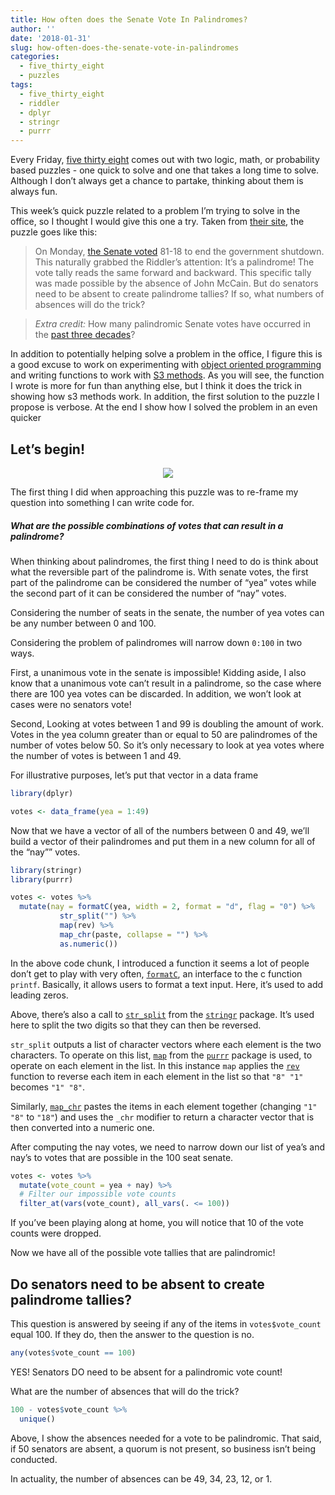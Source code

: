 ```yaml
---
title: How often does the Senate Vote In Palindromes?
author: ''
date: '2018-01-31'
slug: how-often-does-the-senate-vote-in-palindromes
categories:
  - five_thirty_eight
  - puzzles
tags:
  - five_thirty_eight
  - riddler
  - dplyr
  - stringr
  - purrr
---
```


Every Friday, [five thirty eight](http://fivethirtyeight.com/) comes out with two logic, math, or probability based puzzles - one quick to solve and one that takes a long time to solve. Although I don't always get a chance to partake, thinking about them is always fun. 

This week's quick puzzle related to a problem I'm trying to solve in the office, so I thought I would give this one a try. Taken from [their site](https://fivethirtyeight.com/features/how-often-does-the-senate-vote-in-palindromes/), the puzzle goes like this:

> On Monday, [the Senate voted](https://www.nytimes.com/interactive/2018/01/22/us/politics/live-senate-vote-government-shutdown2.html) 81-18 to end the government shutdown. This naturally grabbed the Riddler’s attention: It’s a palindrome! The vote tally reads the same forward and backward. This specific tally was made possible by the absence of John McCain. But do senators need to be absent to create palindrome tallies? If so, what numbers of absences will do the trick?

> _Extra credit:_ How many palindromic Senate votes have occurred in the [past three decades](https://www.senate.gov/legislative/votes.htm)?

In addition to potentially helping solve a problem in the office, I figure this is a good excuse to work on experimenting with [object oriented programming](https://en.wikipedia.org/wiki/Object-oriented_programming) and writing functions to work with [S3 methods](http://adv-r.had.co.nz/OO-essentials.html). As you will see, the function I wrote is more for fun than anything else, but I think it does the trick in showing how s3 methods work. In addition, the first solution to the puzzle I propose is verbose. At the end I show how I solved the problem in an even quicker

## Let's begin!

<center>

![](http://res.cloudinary.com/chrissfriedman/image/upload/v1517458326/drwho_allons_y_ruxxvw.gif)

</center>

The first thing I did when approaching this puzzle was to re-frame my question into something I can write code for. 

##### What are the possible combinations of votes that can result in a palindrome?

When thinking about palindromes, the first thing I need to do is think about what the reversible part of the palindrome is. With senate votes, the first part of the palindrome can be considered the number of "yea" votes while the second part of it can be considered the number of "nay" votes. 

Considering the number of seats in the senate, the number of yea votes can be any number between 0 and 100. 

Considering the problem of palindromes will narrow down `0:100` in two ways. 

First, a unanimous vote in the senate is impossible! Kidding aside, I also know that a unanimous vote can't result in a palindrome, so the case where there are 100 yea votes can be discarded. In addition, we won't look at cases were no senators vote!

Second, Looking at votes between 1 and 99 is doubling the amount of work. Votes in the yea column greater than or equal to 50 are palindromes of the number of votes below 50. So it's only necessary to look at yea votes where the number of votes is between 1 and 49. 

For illustrative purposes, let's put that vector in a data frame

```r
library(dplyr)

votes <- data_frame(yea = 1:49)
```

Now that we have a vector of all of the numbers between 0 and 49, we'll build a vector of their palindromes and put them in a new column for all of the "nay"" votes.

```r
library(stringr)
library(purrr)

votes <- votes %>% 
  mutate(nay = formatC(yea, width = 2, format = "d", flag = "0") %>% 
           str_split("") %>% 
           map(rev) %>% 
           map_chr(paste, collapse = "") %>% 
           as.numeric())
```

In the above code chunk, I introduced a function it seems a lot of people don't get to play with very often, [`formatC`](https://www.rdocumentation.org/packages/base/versions/3.4.3/topics/formatC), an interface to the c function `printf`. Basically, it allows users to format a text input. Here, it's used to add leading zeros. 

Above, there's also a call to [`str_split`](https://www.rdocumentation.org/packages/stringr/versions/1.1.0/topics/str_split) from the [`stringr`](http://stringr.tidyverse.org/) package. It's used here to split the two digits so that they can then be reversed.

`str_split` outputs a list of character vectors where each element is the two characters. To operate on this list, [`map`](https://www.rdocumentation.org/packages/purrr/versions/0.2.4/topics/map) from the [`purrr`](http://purrr.tidyverse.org/) package is used, to operate on each element in the list. In this instance `map` applies the [`rev`](https://www.rdocumentation.org/packages/base/versions/3.4.3/topics/rev) function to reverse each item in each element in the list so that `"8" "1"` becomes `"1" "8"`.

Similarly, [`map_chr`](http://purrr.tidyverse.org/reference/index.html#section-map-family) pastes the items in each element together (changing `"1" "8"` to `"18"`) and uses the `_chr` modifier to return a character vector that is then converted into a numeric one. 

After computing the nay votes, we need to narrow down our list of yea's and nay's to votes that are possible in the 100 seat senate. 

```r
votes <- votes %>% 
  mutate(vote_count = yea + nay) %>% 
  # Filter our impossible vote counts
  filter_at(vars(vote_count), all_vars(. <= 100))
```
If you've been playing along at home, you will notice that 10 of the vote counts were dropped. 

Now we have all of the possible vote tallies that are palindromic!

## Do senators need to be absent to create palindrome tallies?

This question is answered by seeing if any of the items in `votes$vote_count` equal 100. If they do, then the answer to the question is no.

```r
any(votes$vote_count == 100)
```

YES! Senators DO need to be absent for a palindromic vote count! 

What are the number of absences that will do the trick?
```r
100 - votes$vote_count %>% 
  unique()
```

Above, I show the absences needed for a vote to be palindromic. That said, if 50 senators are absent, a quorum is not present, so business isn't being conducted. 

In actuality, the number of absences can be 49, 34, 23, 12, or 1. 